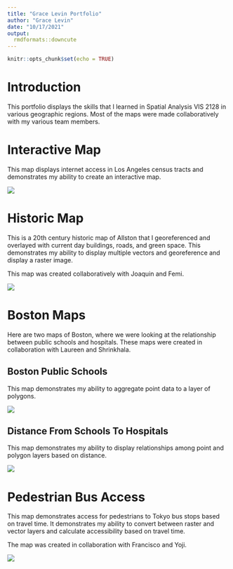 ```yaml
---
title: "Grace Levin Portfolio"
author: "Grace Levin"
date: "10/17/2021"
output: 
  rmdformats::downcute
---
```


```r
knitr::opts_chunk$set(echo = TRUE)
```

# Introduction

This portfolio displays the skills that I learned in Spatial Analysis VIS 2128 in various geographic regions. Most of the maps were made collaboratively with my various team members. 


# Interactive Map
This map displays internet access in Los Angeles census tracts and demonstrates my ability to create an interactive map.

[![](thumbnails/LAinteractive.png)](https://gracelevin.github.io/Graceportfolio//fullsize/nointernet.html){target="_blank"}

# Historic Map
This is a 20th century historic map of Allston that I georeferenced and overlayed with current day buildings, roads, and green space. This demonstrates my ability to display multiple vectors and georeference and display a raster image.

This map was created collaboratively with Joaquin and Femi.


[![](thumbnails/historicmap.png)](https://gracelevin.github.io/Graceportfolio/fullsize/historicmap.png){target="_blank"}

# Boston Maps
Here are two maps of Boston, where we were looking at the relationship between public schools and hospitals. These maps were created in collaboration with Laureen and Shrinkhala.

## Boston Public Schools
This map demonstrates my ability to aggregate point data to a layer of polygons.  

[![](thumbnails/publicschools.png)](https://gracelevin.github.io/Graceportfolio/fullsize/publicschools.png){target="_blank"}

## Distance From Schools To Hospitals
This map demonstrates my ability to display relationships among point and polygon layers based on distance.

[![](thumbnails/hospital.png)](https://gracelevin.github.io/Graceportfolio/fullsize/hospital.png){target="_blank"}


# Pedestrian Bus Access
This map demonstrates access for pedestrians to Tokyo bus stops based on travel time. It demonstrates my ability to convert between raster and vector layers and calculate accessibility based on travel time.

The map was created in collaboration with Francisco and Yoji.


[![](thumbnails/tokyobus.png)](https://gracelevin.github.io/Graceportfolio//fullsize/tokyobus.png){target="_blank"}


